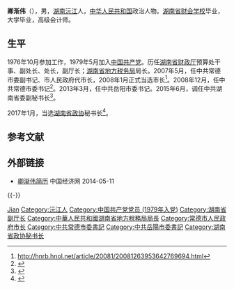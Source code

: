 '''卿渐伟'''（{{bd|1959年|4月||catIdx=Q卿}}），男，[[湖南|湖南]][[沅江|沅江]]人，[[中华人民共和国|中华人民共和国]]政治人物。[[湖南省财会学校|湖南省财会学校]]毕业，大学毕业，高级会计师。

== 生平 ==
1976年10月参加工作，1979年5月加入[[中国共产党|中国共产党]]。历任[[湖南省财政厅|湖南省财政厅]]预算处干事、副处长、处长，副厅长；[[湖南省地方税务局|湖南省地方税务局]]局长。2007年5月，任中共常德市委副书记、市人民政府代市长，2008年1月正式当选市长<ref>http://hnrb.hnol.net/article/20081/20081263953642769694.html{{Dead link|date=2020年6月 |bot=InternetArchiveBot |fix-attempted=yes }}</ref>。2008年12月，任中共常德市委书记<ref>{{Cite web |url=http://www.changsha.cn/home_zw/200811/t20081123_885178.htm |title=存档副本 |access-date=2012-01-28 |archive-url=https://web.archive.org/web/20150112111541/http://www.changsha.cn/home_zw/200811/t20081123_885178.htm |archive-date=2015-01-12 |dead-url=yes }}</ref>。2013年3月，任中共岳阳市委书记。2015年6月，调任中共湖南省委副秘书长<ref>{{cite web|url=http://hunan.sina.com.cn/news/b/2015-06-09/detail-icrvvrak2929002.shtml|publisher=新浪网|accessdate=2015-06-03|title=盛荣华接任岳阳市委书记 卿渐伟任湖南省委副秘书长|archive-date=2019-08-11|archive-url=https://web.archive.org/web/20190811031757/http://hunan.sina.com.cn/news/b/2015-06-09/detail-icrvvrak2929002.shtml|dead-url=no}}</ref>。

2017年1月，当选[[湖南省政协|湖南省政协]]秘书长<ref>{{cite news|title=卿渐伟当选湖南省政协秘书长 袁新华不再担任|url=http://district.ce.cn/newarea/sddy/201701/17/t20170117_19660081.shtml|accessdate=2017-02-05|work=中国经济网|archive-date=2020-11-16|archive-url=https://web.archive.org/web/20201116141703/http://district.ce.cn/newarea/sddy/201701/17/t20170117_19660081.shtml|dead-url=no}}</ref>。

== 参考文献 ==
{{reflist}}

== 外部链接 ==
* [http://district.ce.cn/newarea/sddy/201304/01/t20130401_24252533.shtml  卿渐伟简历] {{Wayback|url=http://district.ce.cn/newarea/sddy/201304/01/t20130401_24252533.shtml |date=20190809005940 }} 中国经济网 2014-05-11

{{-}}
{{start box}}
{{s-off}}
{{s-before|[[袁新华|袁新华]]}}
{{s-title|[[中国人民政治协商会议湖南省委员会|中国人民政治协商会议湖南省委员会]]秘书长|2017年1月—}}
{{s-inc}}
{{s-ppo|cpc}}
{{s-before|[[黄兰香|黄兰香]]}}
{{s-title|[[中国共产党岳阳市委员会|中国共产党岳阳市委员会]]书记|2013年3月-2015年6月}} 
{{s-after|[[盛荣华|盛荣华]]}}
{{s-before|[[武吉海|武吉海]]}}
{{s-title|[[中国共产党常德市委员会|中国共产党常德市委员会]]书记|2008年12月-2013年3月}} 
{{s-after|[[王群_(1961年)|王　群]]}}
{{s-gov|prc}}
{{s-before|[[陈君文|陈君文]]}}
{{s-title|[[常德市人民政府|常德市人民政府]]市长|2007年5月-2008年12月}} 
{{s-after|[[陈文浩_(1961年)|陈文浩]]}}
{{s-before|[[李长庚|李长庚]]}}
{{s-title|[[湖南省地方税务局|湖南省地方税务局]]局长|2003年4月-2007年4月}} 
{{s-after|[[吕兴盛|吕兴盛]]}}
{{end box}}

{{中华人民共和国湖南省岳阳市正职领导人}}
{{中华人民共和国常德市正职领导人}}

{{Authority control}}
{{DEFAULTSORT:Qing卿}}
[[Category:卿姓|Jian]]
[[Category:沅江人|Category:沅江人]]
[[Category:中国共产党党员_(1979年入党)|Category:中国共产党党员 (1979年入党)]]
[[Category:湖南省副厅长|Category:湖南省副厅长]]
[[Category:中華人民共和國湖南省地方稅務局局長|Category:中華人民共和國湖南省地方稅務局局長]]
[[Category:常德市人民政府市长|Category:常德市人民政府市长]]
[[Category:中共常德市委書記|Category:中共常德市委書記]]
[[Category:中共岳陽市委書記|Category:中共岳陽市委書記]]
[[Category:湖南省政协秘书长|Category:湖南省政协秘书长]]